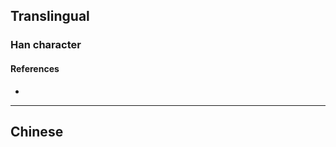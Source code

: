 {{also|樂}}
{{character info/new}}
==Translingual==
{{stroke order|strokes=5}}
{{Han simplified forms|樂|楽|乐}}

===Han character===
{{Han char|rn=4|rad=丿|as=04|sn=5|four=|canj=HVD}}

====References====
* {{Han ref|kx=0082.131|hdz=10037.050|uh=4E50}}

----

==Chinese==
{{zh-see|樂}}